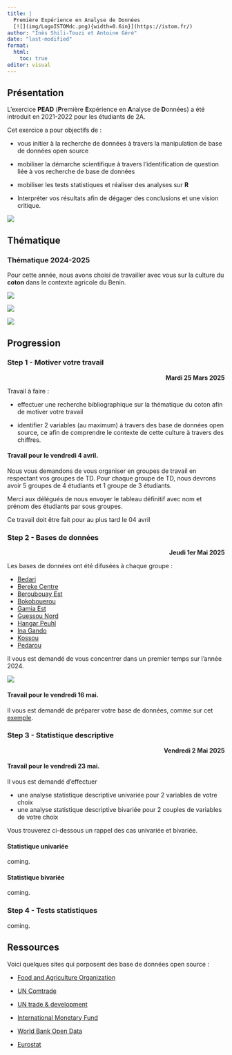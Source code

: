 ```yaml
---
title: |
  Première Expérience en Analyse de Données    
  [![](img/LogoISTOMdc.png){width=0.6in}](https://istom.fr/) 
author: "Inès Shili-Touzi et Antoine Géré"
date: "last-modified"
format: 
  html:
    toc: true
editor: visual
---
```


## Présentation

L'exercice **PEAD** (**P**remière **E**xpérience en **A**nalyse de **D**onnées) a été introduit en 2021-2022 pour les étudiants de 2A.

Cet exercice a pour objectifs de :

-   vous initier à la recherche de données à travers la manipulation de base de données open source

-   mobiliser la démarche scientifique à travers l'identification de question liée à vos recherche de base de données

::::: {layout-ncol="2"}
::: {#first-column}
-   mobiliser les tests statistiques et réaliser des analyses sur **R**

-   Interpréter vos résultats afin de dégager des conclusions et une vision critique.
:::

::: {#second-column}
[![](img/R_RStudio_LogoS-rbg.png)](https://ant0in3g.github.io/sTa7/TutoRetRStudio/index.html)
:::
:::::

## Thématique

::: callout-tip
### Thématique 2024-2025

Pour cette année, nous avons choisi de travailler avec vous sur la culture du **coton** dans le contexte agricole du Benin.
:::

:::::: {layout-ncol="3"}
<div>

![](img/coton.png)

</div>

<div>

![](img/benin.png)

</div>

::: {#third-column}
![](img/flag.png)
:::
::::::

## Progression

```{=html}
<style>
.flushright {
   text-align: right;
}
</style>
```

### Step 1 - Motiver votre travail

::: {.flushright data-latex=""}
**Mardi 25 Mars 2025**
:::

Travail à faire :

-   effectuer une recherche bibliographique sur la thématique du coton afin de motiver votre travail

-   identifier 2 variables (au maximum) à travers des base de données open source, ce afin de comprendre le contexte de cette culture à travers des chiffres.

::: callout-important
#### Travail pour le vendredi 4 avril.

Nous vous demandons de vous organiser en groupes de travail en respectant vos groupes de TD. Pour chaque groupe de TD, nous devrons avoir 5 groupes de 4 étudiants et 1 groupe de 3 étudiants.

Merci aux délégués de nous envoyer le tableau définitif avec nom et prénom des étudiants par sous groupes.

Ce travail doit être fait pour au plus tard le 04 avril
:::

### Step 2 - Bases de données

::: {.flushright data-latex=""}
**Jeudi 1er Mai 2025**
:::

::::: {layout-ncol="2"}
<div>

Les bases de données ont été difusées à chaque groupe :

-   [Bedari]()
-   [Bereke Centre]()
-   [Beroubouay Est]()
-   [Bokobouerou]()
-   [Gamia Est]()
-   [Guessou Nord]()
-   [Hangar Peuhl]()
-   [Ina Gando]()
-   [Kossou]()
-   [Pedarou]()

Il vous est demandé de vous concentrer dans un premier temps sur l'année 2024.

</div>

<div>

[![](img/carte_benin.jpg)](https://en.wikipedia.org/wiki/Benin)

</div>
:::::

::: callout-important
#### Travail pour le vendredi 16 mai.

Il vous est demandé de préparer votre base de données, comme sur cet [exemple](https://istom-my.sharepoint.com/:x:/g/personal/a_gere_istom_fr/Eeld5c7RXQdOg8VjkRMpaQIB2SZUOmQhWwCiZscPNPHB1w?e=1LQK9d).
:::

### Step 3 - Statistique descriptive

::: {.flushright data-latex=""}
**Vendredi 2 Mai 2025**
:::

::: callout-important
#### Travail pour le vendredi 23 mai.

Il vous est demandé d'effectuer

-   une analyse statistique descriptive univariée pour 2 variables de votre choix
-   une analyse statistique descriptive bivariée pour 2 couples de variables de votre choix
:::

Vous trouverez ci-dessous un rappel des cas univariée et bivariée.

#### Statistique univariée

coming.

#### Statistique bivariée

coming.

### Step 4 - Tests statistiques

coming.

## Ressources

Voici quelques sites qui porposent des base de données open source :

-   [Food and Agriculture Organization](http://www.fao.org/faostat/en/)

-   [UN Comtrade](https://comtrade.un.org/data/)

-   [UN trade & development](https://unctadstat.unctad.org/wds/ReportFolders/reportFolders.aspx?sCS_ChosenLang=en)

-   [International Monetary Fund](https://www.imf.org/en/Data)

-   [World Bank Open Data](https://data.worldbank.org/)

-   [Eurostat](https://ec.europa.eu/eurostat/data/database)

